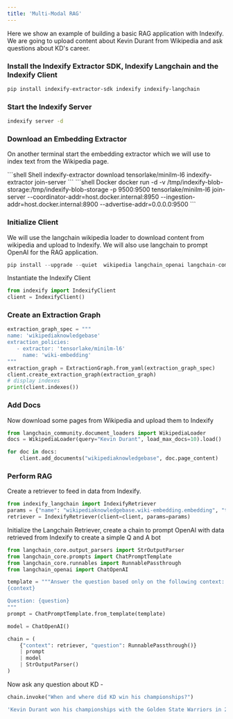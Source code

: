 ```yaml
---
title: 'Multi-Modal RAG'
---
```


Here we show an example of building a basic RAG application with Indexify. We are going to upload content about Kevin Durant from Wikipedia and ask questions about KD's career.

### Install the Indexify Extractor SDK, Indexify Langchain and the Indexify Client
```bash
pip install indexify-extractor-sdk indexify indexify-langchain
```

### Start the Indexify Server
```bash
indexify server -d
```

### Download an Embedding Extractor
On another terminal start the embedding extractor which we will use to index text from the Wikipedia page.

<CodeGroup>
    ```shell Shell
    indexify-extractor download tensorlake/minilm-l6
    indexify-extractor join-server
    ```
    ```shell Docker
    docker run -d -v /tmp/indexify-blob-storage:/tmp/indexify-blob-storage -p 9500:9500 tensorlake/minilm-l6 join-server --coordinator-addr=host.docker.internal:8950 --ingestion-addr=host.docker.internal:8900 --advertise-addr=0.0.0.0:9500
    ```
</CodeGroup>

### Initialize Client
We will use the langchain wikipedia loader to download content from wikipedia and upload to Indexify. We will also use langchain to prompt OpenAI for the RAG application.

```python
pip install --upgrade --quiet  wikipedia langchain_openai langchain-community
```

Instantiate the Indexify Client 
```python
from indexify import IndexifyClient
client = IndexifyClient()
```

### Create an Extraction Graph 
```python
extraction_graph_spec = """
name: 'wikipediaknowledgebase'
extraction_policies:
   - extractor: 'tensorlake/minilm-l6'
     name: 'wiki-embedding'
"""
extraction_graph = ExtractionGraph.from_yaml(extraction_graph_spec)
client.create_extraction_graph(extraction_graph)
# display indexes
print(client.indexes())
```

### Add Docs

Now download some pages from Wikipedia and upload them to Indexify
```python
from langchain_community.document_loaders import WikipediaLoader
docs = WikipediaLoader(query="Kevin Durant", load_max_docs=10).load()
```

```python
for doc in docs:
    client.add_documents("wikipediaknowledgebase", doc.page_content)
```

### Perform RAG

Create a retriever to feed in data from Indexify. 

```python
from indexify_langchain import IndexifyRetriever
params = {"name": "wikipediaknowledgebase.wiki-embedding.embedding", "top_k": 20}
retriever = IndexifyRetriever(client=client, params=params)
```

Initialize the Langchain Retriever, create a chain to prompt OpenAI with data retrieved from Indexify to create a simple Q and A bot
```python
from langchain_core.output_parsers import StrOutputParser
from langchain_core.prompts import ChatPromptTemplate
from langchain_core.runnables import RunnablePassthrough
from langchain_openai import ChatOpenAI
```

```python
template = """Answer the question based only on the following context:
{context}

Question: {question}
"""
prompt = ChatPromptTemplate.from_template(template)

model = ChatOpenAI()

chain = (
    {"context": retriever, "question": RunnablePassthrough()}
    | prompt
    | model
    | StrOutputParser()
)
```
Now ask any question about KD -
```python
chain.invoke("When and where did KD win his championships?")
```

```bash
'Kevin Durant won his championships with the Golden State Warriors in 2017 and 2018.'
```


